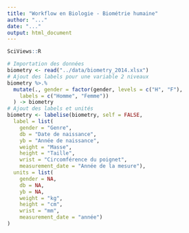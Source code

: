 ```yaml
---
title: "Workflow en Biologie - Biométrie humaine"
author: "..."
date: "..."
output: html_document
---
```


<!-- RC : ATTENTION de ne pas supprimer les lignes de codes ci-dessous, elles vous permettent d'importer et de formater les données. -->

```r
SciViews::R
```

```r
# Importation des données
biometry <- read("../data/biometry_2014.xlsx")
# Ajout des labels pour une variable 2 niveaux
biometry %>.%
  mutate(., gender = factor(gender, levels = c("H", "F"),
    labels = c("Homme", "Femme"))
  ) -> biometry
# Ajout des labels et unités
biometry <- labelise(biometry, self = FALSE,
  label = list(
    gender = "Genre",
    db = "Date de naissance",
    yb = "Année de naissance",
    weight = "Masse",
    height = "Taille",
    wrist = "Circomférence du poignet",
    measurement_date = "Année de la mesure"),
  units = list(
    gender = NA,
    db = NA,
    yb = NA,
    weight = "kg",
    height = "cm",
    wrist = "mm",
    measurement_date = "année")
)
```

